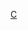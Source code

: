 {{Navbox
|name = 張作驥電影作品
|title = [[張作驥]]電影作品
|group1 = 劇情長片
|list1 = [[忠仔]]（1996）- [[黑暗之光]]（1999) - [[美麗時光]]（2002）- [[蝴蝶 (2007年電影)|蝴蝶]]（2007）- [[爸，你好嗎？]]（2009）- [[當愛來的時候]]（2010）- [[暑假作業 (電影)|暑假作業]]（2013）- [[醉·生夢死‎]]（2015）- [[那個我最親愛的陌生人]]（2019）- [[夏日天空的那匹紅馬]]（2022)
|group2 = 短片
|list2 = [[10+10|1949穿過黑暗的火花]]（2011）- 鹹水雞的滋味（2017）
}}<includeonly>[[Category:張作驥電影| ]]</includeonly>
<noinclude>[[Category:台灣電影導演模板|C]]</noinclude>